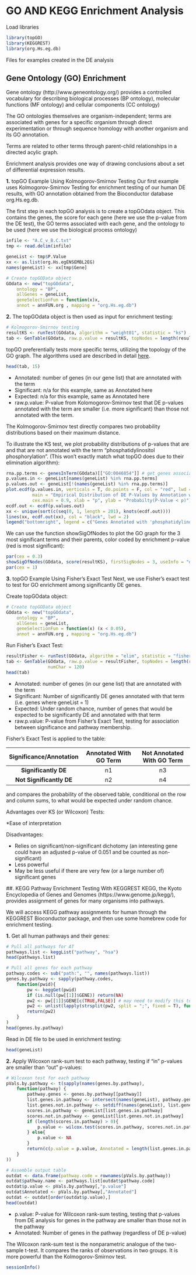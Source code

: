 # GO AND KEGG Enrichment Analysis

Load libraries
```r
library(topGO)
library(KEGGREST)
library(org.Hs.eg.db)
```

Files for examples created in the DE analysis

## Gene Ontology (GO) Enrichment

Gene ontology (http://www.geneontology.org/) provides a controlled vocabulary for describing biological processes (BP ontology), molecular functions (MF ontology) and cellular components (CC ontology)

The GO ontologies themselves are organism-independent; terms are associated with genes for a specific organism through direct experimentation or through sequence homology with another organism and its GO annotation.

Terms are related to other terms through parent-child relationships in a directed acylic graph.

Enrichment analysis provides one way of drawing conclusions about a set of differential expression results.

**1\.** topGO Example Using Kolmogorov-Smirnov Testing
Our first example uses Kolmogorov-Smirnov Testing for enrichment testing of our human DE results, with GO annotation obtained from the Bioconductor database org.Hs.eg.db.

The first step in each topGO analysis is to create a topGOdata object.  This contains the genes, the score for each gene (here we use the p-value from the DE test), the GO terms associated with each gene, and the ontology to be used (here we use the biological process ontology)
```r
infile <- "A.C_v_B.C.txt"
tmp <- read.delim(infile)

geneList <- tmp$P.Value
xx <- as.list(org.Hs.egENSEMBL2EG)
names(geneList) <- xx[tmp$Gene]

# Create topGOData object
GOdata <- new("topGOdata",
	ontology = "BP",
	allGenes = geneList,
	geneSelectionFun = function(x)x,
	annot = annFUN.org , mapping = "org.Hs.eg.db")
```

**2\.** The topGOdata object is then used as input for enrichment testing:
```r
# Kolmogorov-Smirnov testing
resultKS <- runTest(GOdata, algorithm = "weight01", statistic = "ks")
tab <- GenTable(GOdata, raw.p.value = resultKS, topNodes = length(resultKS@score), numChar = 120)
```

topGO preferentially tests more specific terms, utilizing the topology of the GO graph. The algorithms used are described in detail [here](https://academic.oup.com/bioinformatics/article/22/13/1600/193669).

```r
head(tab, 15)
```
* Annotated: number of genes (in our gene list) that are annotated with the term
* Significant: n/a for this example, same as Annotated here
* Expected: n/a for this example, same as Annotated here
* raw.p.value: P-value from Kolomogorov-Smirnov test that DE p-values annotated with the term are smaller (i.e. more significant) than those not annotated with the term.

The Kolmogorov-Smirnov test directly compares two probability distributions based on their maximum distance.  

To illustrate the KS test, we plot probability distributions of p-values that are and that are not annotated with the term "phosphatidylinositol phosphorylation".  (This won't exactly match what topGO does due to their elimination algorithm):
```r
rna.pp.terms <- genesInTerm(GOdata)[["GO:0046854"]] # get genes associated with term
p.values.in <- geneList[names(geneList) %in% rna.pp.terms]
p.values.out <- geneList[!(names(geneList) %in% rna.pp.terms)]
plot.ecdf(p.values.in, verticals = T, do.points = F, col = "red", lwd = 2, xlim = c(0,1),
          main = "Empirical Distribution of DE P-Values by Annotation with 'RNA phosphatidylinositol phosphorylation'",
          cex.main = 0.9, xlab = "p", ylab = "Probabilty(P-Value < p)")
ecdf.out <- ecdf(p.values.out)
xx <- unique(sort(c(seq(0, 1, length = 201), knots(ecdf.out))))
lines(xx, ecdf.out(xx), col = "black", lwd = 2)
legend("bottomright", legend = c("Genes Annotated with 'phosphatidylinositol phosphorylation'", "Genes Not Annotated with 'phosphatidylinositol phosphorylation'"), lwd = 2, col = 2:1, cex = 0.9)
```

We can use the function showSigOfNodes to plot the GO graph for the 3 most significant terms and their parents, color coded by enrichment p-value (red is most significant):
```r
par(cex = 0.3)
showSigOfNodes(GOdata, score(resultKS), firstSigNodes = 3, useInfo = "def")
par(cex = 1)
```

**3\.** topGO Example Using Fisher's Exact Test
Next, we use Fisher's exact test to test for GO enrichment among significantly DE genes.

Create topGOdata object:
```r

# Create topGOData object
GOdata <- new("topGOdata",
	ontology = "BP",
	allGenes = geneList,
	geneSelectionFun = function(x) (x < 0.05),
	annot = annFUN.org , mapping = "org.Hs.eg.db")


```

Run Fisher's Exact Test:
```r
resultFisher <- runTest(GOdata, algorithm = "elim", statistic = "fisher")
tab <- GenTable(GOdata, raw.p.value = resultFisher, topNodes = length(resultFisher@score),
				numChar = 120)
head(tab)
```
* Annotated: number of genes (in our gene list) that are annotated with the term
* Significant: Number of significantly DE genes annotated with that term (i.e. genes where geneList = 1)
* Expected: Under random chance, number of genes that would be expected to be significantly DE and annotated with that term
* raw.p.value: P-value from Fisher's Exact Test, testing for association between significance and pathway membership.

Fisher's Exact Test is applied to the table:

**Significance/Annotation**|**Annotated With GO Term**|**Not Annotated With GO Term**
:-----:|:-----:|:-----:
**Significantly DE**|n1|n3
**Not Significantly DE**|n2|n4

and compares the probability of the observed table, conditional on the row and column sums, to what would be expected under random chance.  

Advantages over KS (or Wilcoxon) Tests:

*Ease of interpretation

Disadvantages:

* Relies on significant/non-significant dichotomy (an interesting gene could have an adjusted p-value of 0.051 and be counted as non-significant)
* Less powerful
* May be less useful if there are very few (or a large number of) significant genes

##. KEGG Pathway Enrichment Testing With KEGGREST
KEGG, the Kyoto Encyclopedia of Genes and Genomes (https://www.genome.jp/kegg/), provides assignment of genes for many organisms into pathways.

We will access KEGG pathway assignments for human through the KEGGREST Bioconductor package, and then use some homebrew code for enrichment testing.

**1\.** Get all human pathways and their genes:
```r
# Pull all pathways for AT
pathways.list <- keggList("pathway", "hsa")
head(pathways.list)

# Pull all genes for each pathway
pathway.codes <- sub("path:", "", names(pathways.list))
genes.by.pathway <- sapply(pathway.codes,
	function(pwid){
		pw <- keggGet(pwid)
		if (is.null(pw[[1]]$GENE)) return(NA)
		pw2 <- pw[[1]]$GENE[c(TRUE,FALSE)] # may need to modify this to c(FALSE, TRUE) for other organisms
		pw2 <- unlist(lapply(strsplit(pw2, split = ";", fixed = T), function(x)x[1]))
		return(pw2)
	}
)
head(genes.by.pathway)
```

Read in DE file to be used in enrichment testing:
```r
head(geneList)
```

**2\.** Apply Wilcoxon rank-sum test to each pathway, testing if "in" p-values are smaller than "out" p-values:
```r
# Wilcoxon test for each pathway
pVals.by.pathway <- t(sapply(names(genes.by.pathway),
	function(pathway) {
		pathway.genes <- genes.by.pathway[[pathway]]
		list.genes.in.pathway <- intersect(names(geneList), pathway.genes)
		list.genes.not.in.pathway <- setdiff(names(geneList), list.genes.in.pathway)
		scores.in.pathway <- geneList[list.genes.in.pathway]
		scores.not.in.pathway <- geneList[list.genes.not.in.pathway]
		if (length(scores.in.pathway) > 0){
			p.value <- wilcox.test(scores.in.pathway, scores.not.in.pathway, alternative = "less")$p.value
		} else{
			p.value <- NA
		}
		return(c(p.value = p.value, Annotated = length(list.genes.in.pathway)))
	}
))

# Assemble output table
outdat <- data.frame(pathway.code = rownames(pVals.by.pathway))
outdat$pathway.name <- pathways.list[outdat$pathway.code]
outdat$p.value <- pVals.by.pathway[,"p.value"]
outdat$Annotated <- pVals.by.pathway[,"Annotated"]
outdat <- outdat[order(outdat$p.value),]
head(outdat)
```
* p.value: P-value for Wilcoxon rank-sum testing, testing that p-values from DE analysis for genes in the pathway are smaller than those not in the pathway
* Annotated: Number of genes in the pathway (regardless of DE p-value)

The Wilcoxon rank-sum test is the nonparametric analogue of the two-sample t-test.  It compares the ranks of observations in two groups.  It is more powerful than the Kolmogorov-Smirnov test.

```r
sessionInfo()
```
